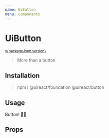 ```yaml
---
name: UiButton
menu: Components
---
```




# UiButton

<sup>
  <a href="https://github.com/inavac182/ui-react/blob/main/packages/button/" target="_blank">
    v{packageJson.version}
  </a>
</sup>

> More than a button

## Installation

> npm i @uireact/foundation @uireact/button

## Usage

<Playground>
  <UiButton status={Status.INFO}>Button! 💅🏾</UiButton>
</Playground>

## Props

<Props of={UiButton} />
